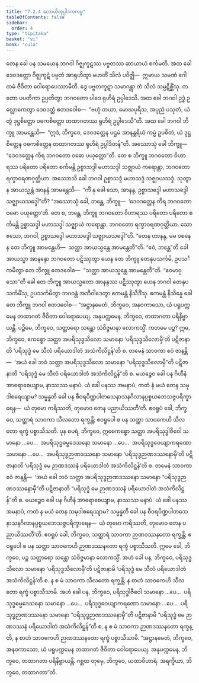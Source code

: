 ```yaml
---
title: "7.2.4 လောဟိတုပ္ပါဒကကမ္မ"
tableOfContents: false
sidebar:
  order: 4
type: "tipitaka"
basket: "vi"
book: "cula"
---
```



<DynamicBreadcrumb />

<Division number="341" book="cula">

<Paragraph number="1544" book="cula">
တေန ခေါ ပန သမယေန ဘဂဝါ ဂိဇ္ဈကူဋဿ ပဗ္ဗတဿ ဆာယာယံ စင်္ကမတိ. အထ ခေါ ဒေဝဒတ္တော ဂိဇ္ဈကူဋံ ပဗ္ဗတံ အာရုဟိတွာ မဟတိံ သိလံ ပဝိဇ္ဈိ—  ဣမာယ သမဏံ ဂေါတမံ ဇီဝိတာ ဝေါရောပေဿာမီတိ. ဒွေ ပဗ္ဗတကူဋာ သမာဂန္တွာ တံ သိလံ သမ္ပဋိစ္ဆိံသု. တတော ပပတိကာ ဥပ္ပတိတွာ ဘဂဝတော ပါဒေ ရုဟိရံ ဥပ္ပါဒေသိ. အထ ခေါ ဘဂဝါ ဥဒ္ဓံ ဥလ္လောကေတွာ ဒေဝဒတ္တံ ဧတဒဝေါစ—  “ဗဟုံ တယာ, မောဃပုရိသ, အပုညံ ပသုတံ, ယံ တွံ ဒုဋ္ဌစိတ္တော ဝဓကစိတ္တော တထာဂတဿ ရုဟိရံ ဥပ္ပါဒေသီ”တိ. အထ ခေါ ဘဂဝါ ဘိက္ခူ အာမန္တေသိ—  “ဣဒံ, ဘိက္ခဝေ, ဒေဝဒတ္တေန ပဌမံ အာနန္တရိယံ ကမ္မံ ဥပစိတံ, ယံ ဒုဋ္ဌစိတ္တေန ဝဓကစိတ္တေန တထာဂတဿ ရုဟိရံ ဥပ္ပါဒိတန်”တိ.
</Paragraph>

<Paragraph number="1545" book="cula">
အဿောသုံ ခေါ ဘိက္ခူ—  “ဒေဝဒတ္တေန ကိရ ဘဂဝတော ဝဓော ပယုတ္တော”တိ. တေ စ ဘိက္ခူ ဘဂဝတော ဝိဟာရဿ ပရိတော ပရိတော စင်္ကမန္တိ ဥစ္စာသဒ္ဒါ မဟာသဒ္ဒါ သဇ္ဈာယံ ကရောန္တာ, ဘဂဝတော ရက္ခာဝရဏဂုတ္တိယာ. အဿောသိ ခေါ ဘဂဝါ ဥစ္စာသဒ္ဒံ မဟာသဒ္ဒံ သဇ္ဈာယသဒ္ဒံ. သုတွာန အာယသ္မန္တံ အာနန္ဒံ အာမန္တေသိ—  “ကိံ နု ခေါ သော, အာနန္ဒ, ဥစ္စာသဒ္ဒေါ မဟာသဒ္ဒေါ သဇ္ဈာယသဒ္ဒေါ”တိ? “အဿောသုံ ခေါ, ဘန္တေ, ဘိက္ခူ—  ‘ဒေဝဒတ္တေန ကိရ ဘဂဝတော ဝဓော ပယုတ္တော’တိ. တေ စ, ဘန္တေ, ဘိက္ခူ ဘဂဝတော ဝိဟာရဿ ပရိတော ပရိတော စင်္ကမန္တိ ဥစ္စာသဒ္ဒါ မဟာသဒ္ဒါ သဇ္ဈာယံ ကရောန္တာ, ဘဂဝတော ရက္ခာဝရဏဂုတ္တိယာ. သော ဧသော, ဘဂဝါ, ဥစ္စာသဒ္ဒေါ မဟာသဒ္ဒေါ သဇ္ဈာယသဒ္ဒေါ”တိ. “တေန ဟာနန္ဒ, မမ ဝစနေန တေ ဘိက္ခူ အာမန္တေဟိ—  သတ္ထာ အာယသ္မန္တေ အာမန္တေတီ”တိ. “ဧဝံ, ဘန္တေ”တိ ခေါ အာယသ္မာ အာနန္ဒော ဘဂဝတော ပဋိဿုတွာ ယေန တေ ဘိက္ခူ တေနုပသင်္ကမိ, ဥပသင်္ကမိတွာ တေ ဘိက္ခူ ဧတဒဝေါစ—  “သတ္ထာ အာယသ္မန္တေ အာမန္တေတီ”တိ. “ဧဝမာဝုသော”တိ ခေါ တေ ဘိက္ခူ အာယသ္မတော အာနန္ဒဿ ပဋိဿုတွာ ယေန ဘဂဝါ တေနုပသင်္ကမိံသု, ဥပသင်္ကမိတွာ ဘဂဝန္တံ အဘိဝါဒေတွာ ဧကမန္တံ နိသီဒိံသု. ဧကမန္တံ နိသိန္နေ ခေါ တေ ဘိက္ခူ ဘဂဝါ ဧတဒဝေါစ—
</Paragraph>

<Paragraph number="1546" book="cula">
“အဋ္ဌာနမေတံ, ဘိက္ခဝေ, အနဝကာသော, ယံ ပရူပက္ကမေန တထာဂတံ ဇီဝိတာ ဝေါရောပေယျ. အနုပက္ကမေန, ဘိက္ခဝေ, တထာဂတာ ပရိနိဗ္ဗာယန္တိ.
</Paragraph>

<Paragraph number="1547" book="cula">
ပဉ္စိမေ, ဘိက္ခဝေ, သတ္ထာရော သန္တော သံဝိဇ္ဇမာနာ လောကသ္မိံ. ကတမေ ပဉ္စ? ဣဓ, ဘိက္ခဝေ, ဧကစ္စော သတ္ထာ အပရိသုဒ္ဓသီလော သမာနော ‘ပရိသုဒ္ဓသီလောမှီ’တိ ပဋိဇာနာတိ ‘ပရိသုဒ္ဓံ မေ သီလံ ပရိယောဒါတံ အသံကိလိဋ္ဌန်’တိ စ. တမေနံ သာဝကာ ဧဝံ ဇာနန္တိ—  ‘အယံ ခေါ ဘဝံ သတ္ထာ အပရိသုဒ္ဓသီလော သမာနော “ပရိသုဒ္ဓသီလောမှီ”တိ ပဋိဇာနာတိ “ပရိသုဒ္ဓံ မေ သီလံ ပရိယောဒါတံ အသံကိလိဋ္ဌန်”တိ စ. မယဉ္စေဝ ခေါ ပန ဂိဟီနံ အာရောစေယျာမ, နာဿဿ မနာပံ. ယံ ခေါ ပနဿ အမနာပံ, ကထံ နံ မယံ တေန သမုဒါစရေယျာမ? သမ္မန္နတိ ခေါ ပန စီဝရပိဏ္ဍပါတသေနာသနဂိလာနပ္ပစ္စယဘေသဇ္ဇပရိက္ခာရေန—  ယံ တုမော ကရိဿတိ, တုမောဝ တေန ပညာယိဿတီ’တိ. ဧဝရူပံ ခေါ, ဘိက္ခဝေ, သတ္ထာရံ သာဝကာ သီလတော ရက္ခန္တိ; ဧဝရူပေါ စ ပန သတ္ထာ သာဝကေဟိ သီလတော ရက္ခံ ပစ္စာသီသတိ.
</Paragraph>

<Paragraph number="1548" book="cula">
ပုန စပရံ, ဘိက္ခဝေ, ဣဓေကစ္စော သတ္ထာ အပရိသုဒ္ဓါဇီဝေါ သမာနော …ပေ…  အပရိသုဒ္ဓဓမ္မဒေသနော သမာနော …ပေ…  အပရိသုဒ္ဓဝေယျာကရဏော သမာနော …ပေ…  အပရိသုဒ္ဓဉာဏဒဿနော သမာနော ‘ပရိသုဒ္ဓဉာဏဒဿနောမှီ’တိ ပဋိဇာနာတိ ‘ပရိသုဒ္ဓံ မေ ဉာဏဒဿနံ ပရိယောဒါတံ အသံကိလိဋ္ဌန်’တိ စ. တမေနံ သာဝကာ ဧဝံ ဇာနန္တိ—  ‘အယံ ခေါ ဘဝံ သတ္ထာ အပရိသုဒ္ဓဉာဏဒဿနော သမာနော “ပရိသုဒ္ဓဉာဏဒဿနောမှီ”တိ ပဋိဇာနာတိ “ပရိသုဒ္ဓံ မေ ဉာဏဒဿနံ ပရိယောဒါတံ အသံကိလိဋ္ဌန်”တိ စ. မယဉ္စေဝ ခေါ ပန ဂိဟီနံ အာရောစေယျာမ, နာဿဿ မနာပံ. ယံ ခေါ ပနဿ အမနာပံ, ကထံ န မယံ တေန သမုဒါစရေယျာမ? သမ္မန္နတိ ခေါ ပန စီဝရပိဏ္ဍပါတသေနာသနဂိလာနပ္ပစ္စယဘေသဇ္ဇပရိက္ခာရေန—  ယံ တုမော ကရိဿတိ, တုမောဝ တေန ပညာယိဿတီ’တိ. ဧဝရူပံ ခေါ, ဘိက္ခဝေ, သတ္ထာရံ သာဝကာ ဉာဏဒဿနတော ရက္ခန္တိ; ဧဝရူပေါ စ ပန သတ္ထာ သာဝကေဟိ ဉာဏဒဿနတော ရက္ခံ ပစ္စာသီသတိ. ဣမေ ခေါ, ဘိက္ခဝေ, ပဉ္စ သတ္ထာရော သန္တော သံဝိဇ္ဇမာနာ လောကသ္မိံ.
</Paragraph>

<Paragraph number="1549" book="cula">
အဟံ ခေါ ပန, ဘိက္ခဝေ, ပရိသုဒ္ဓသီလော သမာနော ‘ပရိသုဒ္ဓသီလောမှီ’တိ ပဋိဇာနာမိ ‘ပရိသုဒ္ဓံ မေ သီလံ ပရိယောဒါတံ အသံကိလိဋ္ဌန်’တိ စ. န စ မံ သာဝကာ သီလတော ရက္ခန္တိ; န စာဟံ သာဝကေဟိ သီလတော ရက္ခံ ပစ္စာသီသာမိ. အဟံ ခေါ ပန, ဘိက္ခဝေ, ပရိသုဒ္ဓါဇီဝေါ သမာနော …ပေ…  ပရိသုဒ္ဓဓမ္မဒေသနော သမာနော …ပေ…  ပရိသုဒ္ဓဝေယျာကရဏော သမာနော …ပေ…  ပရိသုဒ္ဓဉာဏဒဿနော သမာနော “ပရိသုဒ္ဓဉာဏဒဿနောမှီ”တိ ပဋိဇာနာမိ “ပရိသုဒ္ဓံ မေ ဉာဏဒဿနံ ပရိယောဒါတံ အသံကိလိဋ္ဌန်”တိ စ, န စ မံ သာဝကာ ဉာဏဒဿနတော ရက္ခန္တိ, န စာဟံ သာဝကေဟိ ဉာဏဒဿနတော ရက္ခံ ပစ္စာသီသာမိ. “အဋ္ဌာနမေတံ, ဘိက္ခဝေ, အနဝကာသော, ယံ ပရူပက္ကမေန တထာဂတံ ဇီဝိတာ ဝေါရောပေယျ. အနုပက္ကမေန, ဘိက္ခဝေ, တထာဂတာ ပရိနိဗ္ဗာယန္တိ. ဂစ္ဆထ တုမှေ, ဘိက္ခဝေ, ယထာဝိဟာရံ. အရက္ခိယာ, ဘိက္ခဝေ, တထာဂတာ”တိ.
</Paragraph>
</Division>